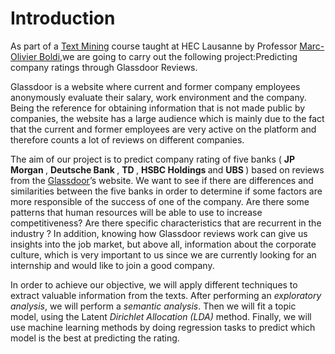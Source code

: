 # Introduction

As part of a [Text Mining](https://hecnet.unil.ch/hec/syllabus/descriptif/2441) course taught at HEC Lausanne by Professor [Marc-Olivier Boldi](https://hecnet.unil.ch/hec/recherche/fiche?pnom=mboldi&dyn_lang=en),we are going to carry out the following project:Predicting company ratings through Glassdoor Reviews. </p>

Glassdoor is a website where current and former company employees anonymously evaluate their salary, work environment and the company. Being the reference for obtaining information that is not made public by companies, the website has a large audience which is mainly due to the fact that the current and former employees are very active on the platform and therefore counts a lot of reviews on different companies. </p>

The aim of our project is to predict company rating of five banks ( **JP Morgan **,  **Deutsche Bank **,  **TD **,  **HSBC Holdings ** and  **UBS **) based on reviews from the [Glassdoor](http://glassdoor.com/)'s website. We want to see if there are differences and similarities between the five banks in order to determine if some factors are more responsible of the success of one of the company. Are there some patterns that human resources will be able to use to increase competitiveness? Are there specific characteristics that are recurrent in the industry ? In addition, knowing how Glassdoor reviews work can give us insights into the job market, but above all, information about the corporate culture, which is very important to us since we are currently looking for an internship and would like to join a good company. </p>

In order to achieve our objective, we will apply different techniques to extract valuable information from the texts. After performing an *exploratory analysis*, we will perform a *semantic analysis*. Then we will fit a topic model, using the Latent  *Dirichlet Allocation (LDA)* method. Finally, we will use machine learning methods by doing regression tasks  to predict which model is the best at predicting the rating. </p>